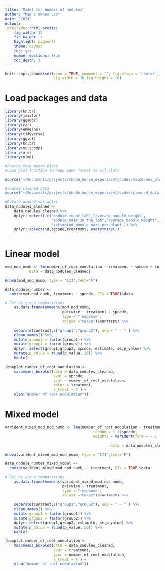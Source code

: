 ```yaml
---
title: 'Model for number of nodules'
author: "Mas o menos Lab"
date: "2020"
output: 
 prettydoc::html_pretty:
    fig_width: 12
    fig_height: 7
    highlight: pygments
    theme: cayman   
    toc: yes
    number_sections: true
    toc_depth: 3
---
```


```r
knitr::opts_chunk$set(echo = TRUE, comment = "", fig.align = 'center',
					  fig.width = 16,fig.height = 10)
```

# Load packages and data
```r
library(knitr)
library(janitor)
library(ggpubr)
library(car)
library(emmeans)
library(tidyverse)
library(ggsci)
library(knitr)
library(multcomp)
library(arm)
library(nlme)
```


```r
#Source maso menos plots
#Load plot function to keep same format to all plots

source("~/Documents/projects/shade_house_experiment/codes/masomenos_plot.R")
```

```r
#source cleaned data
source("~/Documents/projects/shade_house_experiment/codes/cleaned_data_nodules.R")
```

```r
#Delete unused variables
data_nodules_cleaned <-
    data_nodules_cleaned %>%
    dplyr::select(-c("nodule_count_lab","average_nodule_weight",
                     "nodule_mass_in_the_lab","average_nodule_weight",
                     "estimated_nodule_mass_per_plant")) %>%
    dplyr::select(id,spcode,treatment, everything())
    
```


# Linear model

```r
mod_nod_numb <- lm(number_of_root_nodulation ~ treatment * spcode + init_height, 
		   data = data_nodules_cleaned)
```

```r
Anova(mod_nod_numb, type = "III",test="F")
```
```r
data_nodule_number <- 
  emmip(mod_nod_numb, treatment ~ spcode, CIs = TRUE)$data 
```


```r


# Get by group comparitions
    as.data.frame(emmeans(mod_nod_numb,
    					  pairwise ~ treatment | spcode,
    					  type = "response", 
    					  adjust ="tukey")$contrast) %>% 
  
    separate(contrast,c("group1","group2"), sep = " - " ) %>% 
    clean_names() %>% 
    mutate(group1 = factor(group1)) %>%
    mutate(group2 = factor(group2)) %>% 
    dplyr::select(group1,group2, spcode, estimate, se,p_value) %>% 
    mutate(p_value = round(p_value, 20)) %>% 
    kable()
```
```r
(boxplot_number_of_root_nodulation <- 
    masomenos_boxplot(data = data_nodules_cleaned,
                      xvar = spcode,
                      yvar = number_of_root_nodulation, 
                      color = treatment,
                      n_treat = 4 ) +
    ylab("Number of root nodulation"))
```

# Mixed model


```r
varident_mixed_mod_nod_numb <- lme(number_of_root_nodulation ~ treatment,
                		                random = ~ 1|spcode,
                		                weights = varIdent(form = ~ 1 | treatment),
							
						                        data = data_nodules_cleaned) 

```


```r
Anova(varident_mixed_mod_nod_numb, type = "III",test="F")
```

```r
data_nodule_number_mixed_model <- 
  emmip(varident_mixed_mod_nod_numb, ~ treatment, CIs = TRUE)$data 

```


```r

# Get by group comparitions
    as.data.frame(emmeans(varident_mixed_mod_nod_numb,
    					  pairwise ~ treatment,
    					  type = "response", 
    					  adjust ="tukey")$contrast) %>% 
  
    separate(contrast,c("group1","group2"), sep = " - " ) %>% 
    clean_names() %>% 
    mutate(group1 = factor(group1)) %>%
    mutate(group2 = factor(group2)) %>% 
    dplyr::select(group1,group2, estimate, se,p_value) %>% 
    mutate(p_value = round(p_value, 20)) %>% 
    kable()
```


```r
(boxplot_number_of_root_nodulation <- 
    masomenos_boxplot(data = data_nodules_cleaned,
                      xvar = treatment,
                      yvar = number_of_root_nodulation, 
                      n_treat = 4 ) +
    ylab("Number of root nodulation"))
```







